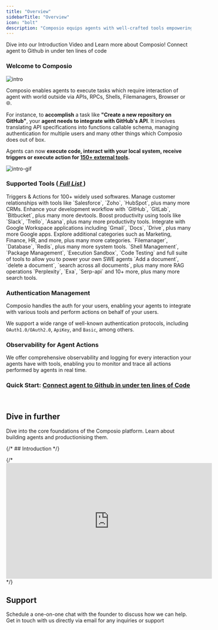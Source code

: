 ```yaml
---
title: "Overview"
sidebarTitle: "Overview"
icon: "bolt"
description: "Composio equips agents with well-crafted tools empowering them to tackle complex tasks"
---
```


<CardGroup cols={2}>
  <Card
    title="Introduction Video"
    color="#2A60FE"
    href="https://www.youtube.com/watch?v=ujxKzS0b5qg"
    icon="graduation-cap"
    iconType="duotone"
  >
    Dive into our Introduction Video and Learn more about Composio!
  </Card>
  <Card
    title="Try it out (< 5 Mins)"
    color="#2A60FE"
    href="quickstart"
    icon="terminal"
    iconType="duotone"
  >
    Connect agent to Github in under ten lines of code
  </Card>
</CardGroup>

### Welcome to Composio

![intro](/media/intro.jpg)

Composio enables agents to execute tasks which require interaction of agent with world outside via APIs, RPCs, Shells, Filemanagers, Browser or 🌐.

For instance, to **accomplish** a task like **"Create a new repository on GitHub"**,
your **agent needs to integrate with GitHub's API**.
It involves translating API specifications into functions callable schema,
managing authentication for multiple users and many other things which Composio does out of box.

Agents can now **execute code, interact with your local system, receive triggers or execute action for [150+ external tools](/apps/list).**

![intro-gif](/media/intro.gif)

### Supported Tools ([ _Full List_ ](/apps/list))

<Tabs>
  <Tab title="Software Tools">
    Triggers & Actions for 100+ widely used softwares.
    <AccordionGroup title="Category of application">
      <Accordion title="CRM">
        Manage customer relationships with tools like `Salesforce`, `Zoho`,
        `HubSpot`, plus many more CRMs.
      </Accordion>
      <Accordion title="Devtools">
        Enhance your development workflow with `GitHub`, `GitLab`, `Bitbucket`,
        plus many more devtools.
      </Accordion>
      <Accordion title="Productivity">
        Boost productivity using tools like `Slack`, `Trello`, `Asana`, plus
        many more productivity tools.
      </Accordion>
      <Accordion title="Google Apps">
        Integrate with Google Workspace applications including `Gmail`, `Docs`,
        `Drive`, plus many more Google apps.
      </Accordion>
      <Accordion title="10+ more categories">
        Explore additional categories such as Marketing, Finance, HR, and more,
        plus many more categories.
      </Accordion>
    </AccordionGroup>
  </Tab>
  <Tab title="System Tools">
    `Filemanager`, `Database`, `Redis`, plus many more system tools.
  </Tab>
  <Tab title="Code Interpreter">
    `Shell Management`, `Package Management`, `Execution Sandbox`, `Code
    Testing` and full suite of tools to allow you to power your own SWE agents
  </Tab>
  <Tab title="RAG Tools">
    `Add a document`, `delete a document`, `search across all documents`, plus
    many more RAG operations
  </Tab>
  <Tab title="Search Tools">
    `Perplexity`, `Exa`, `Serp-api` and 10+ more, plus many more search tools.
  </Tab>
</Tabs>

### Authentication Management

Composio handles the auth for your users, enabling your agents to integrate with various tools and perform actions on behalf of your users.

We support a wide range of well-known authentication protocols, including `OAuth1.0/OAuth2.0`, `ApiKey`, and `Basic`, among others.

### Observability for Agent Actions

We offer comprehensive observability and logging for every interaction your agents have with tools,
enabling you to monitor and trace all actions performed by agents in real time.

### **Quick Start: [Connect agent to Github in under ten lines of Code](/introduction/intro/quickstart)**

&nbsp;

## Dive in further

<CardGroup cols={2}>
  <Card
    title="Essentials"
    color="#2A60FE"
    href="../foundations/basic"
    icon="sink"
    iconType="duotone"
  >
    Dive into the core foundations of the Composio platform.
  </Card>
  <Card
    title="We also write"
    color="#2A60FE"
    href="https://blog.composio.dev"
    icon="bookmark"
    iconType="duotone"
  >
    Learn about building agents and productionising them.
  </Card>
</CardGroup>

{/* ## Introduction */}

<Illustration
  src="/images/composio-intro-illustration.svg"
  alt="Introduction to Composio Platform"
/>

{/* <iframe width="560" height="315" src="https://www.youtube.com/embed/ujxKzS0b5qg" title="YouTube video player" frameborder="0" allow="accelerometer; autoplay; clipboard-write; encrypted-media; gyroscope; picture-in-picture" allowfullscreen></iframe> */}

## Support

<CardGroup cols={2}>
  <Card
    title="Talk to the Founder"
    icon="phone"
    iconType="duotone"
    href="https://cal.com/team/composio/chat-with-soham"
  >
    Schedule a one-on-one chat with the founder to discuss how we can help.
  </Card>
  <Card
    title="Email Us"
    icon="envelope"
    iconType="duotone"
    href="mailto:tech@composio.dev"
  >
    Get in touch with us directly via email for any inquiries or support
  </Card>
</CardGroup>
